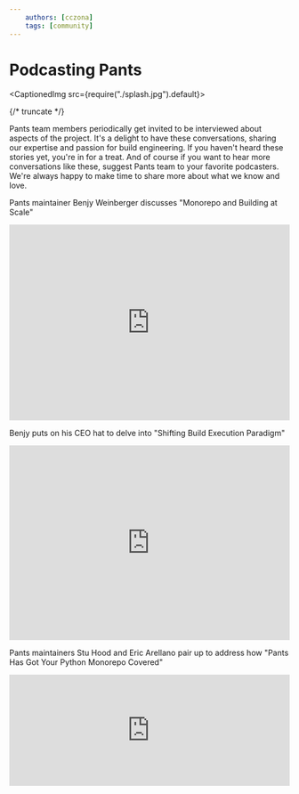 ```yaml
---
    authors: [cczona]
    tags: [community]
---
```


# Podcasting Pants

<CaptionedImg src={require("./splash.jpg").default}></CaptionedImg>

{/* truncate */}

Pants team members periodically get invited to be interviewed about aspects of the project. It's a delight to have these conversations, sharing our expertise and passion for build engineering. If you haven't heard these stories yet, you're in for a treat. And of course if you want to hear more conversations like these, suggest Pants team to your favorite podcasters. We're always happy to make time to share more about what we know and love.

Pants maintainer Benjy Weinberger discusses "Monorepo and Building at Scale"

<iframe
  style={{ "border-radius": "12px" }}
  src="https://open.spotify.com/embed/episode/2fkgheu20VZwgglQnEblTp?utm_source=generator"
  width="100%"
  height="352"
  frameBorder="0"
  allowfullscreen=""
  allow="autoplay; clipboard-write; encrypted-media; fullscreen; picture-in-picture"
  loading="lazy"
></iframe>

Benjy puts on his CEO hat to delve into "Shifting Build Execution Paradigm"

<iframe
  sandbox="allow-scripts"
  security="restricted"
  src="https://www.angelneers.com/podcast/28-shifting-build-execution-paradigm/embed/"
  width="100%"
  height="350"
  title="“28: Shifting Build Execution Paradigm” — Angelneers"
  frameborder="0"
  marginwidth="0"
  marginheight="0"
  scrolling="no"
  class="wp-embedded-content"
></iframe>

Pants maintainers Stu Hood and Eric Arellano pair up to address how "Pants Has Got Your Python Monorepo Covered"

<iframe
  src="https://player.fireside.fm/v2/82qp1QFd+pCaGVloR?theme=dark"
  width="100%"
  height="200"
  frameborder="0"
  scrolling="no"
></iframe>
